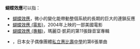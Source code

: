 '''蝴蝶效應'''可以指：
* [[蝴蝶效應|蝴蝶效應]]，微小的變化能帶動整個系統的長期的巨大的連鎖反應
* [[蝴蝶效應_(電影)|蝴蝶效應 (電影)]]，2004年上映的一部美國電影
* [[蝴蝶效應_(專輯)|蝴蝶效應 (專輯)]]，瑪麗亞·凱莉的第11張錄音室專輯
* {{link-ja|蝴蝶效應 (私立惠比壽中學)|バタフライエフェクト (私立恵比寿中学の曲)}}，日本女子偶像團體[[私立惠比壽中學|私立惠比壽中學]]的第6張單曲

{{disambig}}